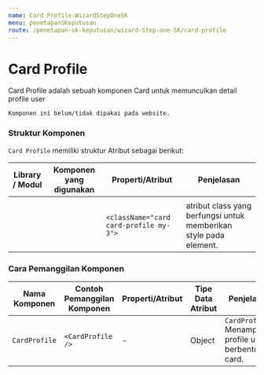 ```yaml
---
name: Card Profile-WizardStepOneSK
menu: penetapanSKeputusan
route: /penetapan-sk-keputusan/wizard-Step-one-SK/card-profile
---
```


# Card Profile

Card Profile adalah sebuah komponen Card untuk memunculkan detail profile user

```
Komponen ini belum/tidak dipakai pada website.
```

### Struktur Komponen

`Card Profile` memiliki struktur Atribut sebagai berikut:

| Library / Modul | Komponen yang digunakan | Properti/Atribut                       | Penjelasan                                                        |
| --------------- | ----------------------- | -------------------------------------- | ----------------------------------------------------------------- |
|                 |                         |                                        |                                                                   |
|                 |                         | `<className="card card-profile my-3">` | atribut class yang berfungsi untuk memberikan style pada element. |

### Cara Pemanggilan Komponen

| Nama Komponen | Contoh Pemanggilan <br/> Komponen | Properti/Atribut | Tipe Data <br/> Atribut | Penjelasan                                             |
| ------------- | --------------------------------- | ---------------- | ----------------------- | ------------------------------------------------------ |
| `CardProfile` | `<CardProfile />`                 | -                | Object                  | `CardProfile` Menampilkan profile user berbentuk card. |
